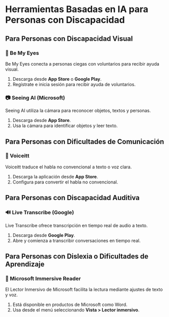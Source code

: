 # Herramientas Basadas en IA para Personas con Discapacidad

## Para Personas con Discapacidad Visual

### 👀 Be My Eyes

Be My Eyes conecta a personas ciegas con voluntarios para recibir ayuda visual.

1. Descarga desde **App Store** o **Google Play**.
2. Regístrate e inicia sesión para recibir ayuda de voluntarios.

### 📷 Seeing AI (Microsoft)

Seeing AI utiliza la cámara para reconocer objetos, textos y personas.

1. Descarga desde **App Store**.
2. Usa la cámara para identificar objetos y leer texto.

## Para Personas con Dificultades de Comunicación

### 👤 Voiceitt

Voiceitt traduce el habla no convencional a texto o voz clara.

1. Descarga la aplicación desde **App Store**.
2. Configura para convertir el habla no convencional.

## Para Personas con Discapacidad Auditiva

### 🔊 Live Transcribe (Google)

Live Transcribe ofrece transcripción en tiempo real de audio a texto.

1. Descarga desde **Google Play**.
2. Abre y comienza a transcribir conversaciones en tiempo real.

## Para Personas con Dislexia o Dificultades de Aprendizaje

### 🧠 Microsoft Immersive Reader

El Lector Inmersivo de Microsoft facilita la lectura mediante ajustes de texto y voz.

1. Está disponible en productos de Microsoft como Word.
2. Usa desde el menú seleccionando **Vista > Lector inmersivo**.